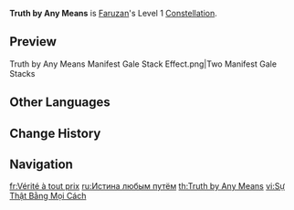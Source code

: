 {{Constellation Infobox
|image         = Constellation Truth by Any Means.png
|character     = Faruzan
|level         = 1
|description   = Faruzan can fire off a maximum of 2 Hurricane Arrows using fully charged Aimed Shots while under the effect of a single Manifest Gale created by [[Wind Realm of Nasamjnin]].
}}
'''Truth by Any Means''' is [[Faruzan]]'s Level 1 [[Constellation]].
<!--
==Gameplay Notes==
-->
==Preview==
<!--
{{Preview
|file = Truth by Any Means Preview
}}
-->
<gallery>
Truth by Any Means Manifest Gale Stack Effect.png|Two Manifest Gale Stacks
</gallery>

==Other Languages==
{{Other Languages
|en       = Truth by Any Means
|zhs      = 舍径求真
|zhs_rm   = Shějìng Qiúzhēn
|zht      = 捨徑求真
|zht_rm   = Shějìng Qiúzhēn
|zh_tl    = Leave the Paths to Seek Truth
|ja       = 破離求真
|ja_rm    = Hari Kyuushin
|ja_tl    = Detach & Leave to Seek Truth
|zhja_note = Both mean "getting out of the comfort zone to seek what's true." {{Ja|破離}} is part of the Japanese martial art concept {{Ja|{{w|Shuhari|守破離}}|rm=Shuhari}} which describes the stages of learning to mastery: {{Ja|守}} means following traditional wisdom; {{Ja|破}} means detaching and breaking with tradition; {{Ja|離}} means transcending, getting out of the comfort zone.
|ko       = 진리 추구
|ko_tl    = Seeking Truth
|es       = Búsqueda de la verdad
|es_tl    = Search for the Truth
|fr       = Vérité à tout prix
|fr_tl    = Truth by Any Means
|ru       = Истина любым путём
|ru_tl    = Truth By Any Means
|th       = Truth by Any Means
|vi       = Sự Thật Bằng Mọi Cách
|vi_tl    = 
|de       = Pilger der Wahrheit
|de_tl    = Pilgrim of Truth
|id       = Truth by Any Means
|pt       = Busca pela Verdade
|pt_tl    = Search for the Truth
|tr       = Ne Olursa Olsun Gerçek
|tr_tl    = Whatever Happens, Let it be True
|it       = La verità a tutti i costi
|it_tl    = The Truth at All Costs
}}

==Change History==
{{Change History|3.3}}

==Navigation==
{{Talent Navbox|Faruzan}}

[[fr:Vérité à tout prix]]
[[ru:Истина любым путём]]
[[th:Truth by Any Means]]
[[vi:Sự Thật Bằng Mọi Cách]]